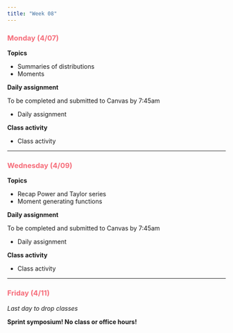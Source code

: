 ```yaml
---
title: "Week 08"
---
```


::: {style="color: #F66D7A"}
### Monday (4/07)
:::

**Topics**

-   Summaries of distributions
-   Moments

**Daily assignment**

To be completed and submitted to Canvas by 7:45am

-   Daily assignment

**Class activity**

-   Class activity

------------------------------------------------------------------------

::: {style="color: #F66D7A"}
### Wednesday (4/09)
:::

**Topics**

-   Recap Power and Taylor series
-   Moment generating functions

**Daily assignment**

To be completed and submitted to Canvas by 7:45am

-   Daily assignment

**Class activity**

-   Class activity

------------------------------------------------------------------------

::: {style="color: #F66D7A"}
### Friday (4/11)
:::

*Last day to drop classes*

**Sprint symposium! No class or office hours!**
